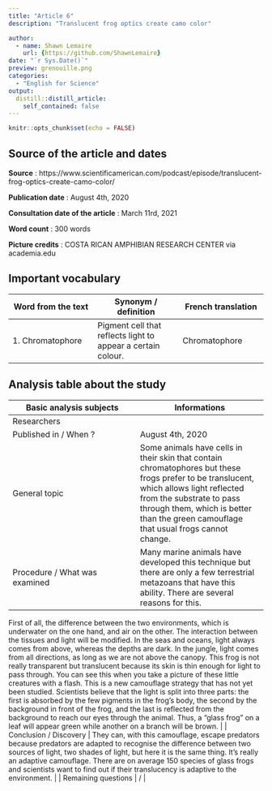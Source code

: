 ```yaml
---
title: "Article 6"
description: "Translucent frog optics create camo color"

author:
  - name: Shawn Lemaire
    url: {https://github.com/ShawnLemaire}
date: "`r Sys.Date()`"
preview: grenouille.png
categories:
  - "English for Science"
output:
  distill::distill_article:
    self_contained: false
---
```


```r
knitr::opts_chunk$set(echo = FALSE)
```

## Source of the article and dates 
**Source** : https://www.scientificamerican.com/podcast/episode/translucent-frog-optics-create-camo-color/

**Publication date** : August 4th, 2020

**Consultation date of the article** : March 11rd, 2021

**Word count** : 300 words 

**Picture credits** : COSTA RICAN AMPHIBIAN RESEARCH CENTER via academia.edu

## Important vocabulary

| Word from the text | Synonym / definition | French translation |
|-----|-----|-----|
| 1. Chromatophore | Pigment cell that reflects light to appear a certain colour. | Chromatophore |

## Analysis table about the study

| Basic analysis subjects | Informations |
|-----|-----|
| Researchers |  |
| Published in / When ? | August 4th, 2020 |
| General topic | Some animals have cells in their skin that contain chromatophores but these frogs prefer to be translucent, which allows light reflected from the substrate to pass through them, which is better than the green camouflage that usual frogs cannot change. |
| Procedure / What was examined | Many marine animals have developed this technique but there are only a few terrestrial metazoans that have this ability. There are several reasons for this.
First of all, the difference between the two environments, which is underwater on the one hand, and air on the other. The interaction between the tissues and light will be modified. 
In the seas and oceans, light always comes from above, whereas the depths are dark. In the jungle, light comes from all directions, as long as we are not above the canopy.
This frog is not really transparent but translucent because its skin is thin enough for light to pass through. You can see this when you take a picture of these little creatures with a flash. This is a new camouflage strategy that has not yet been studied. 
Scientists believe that the light is split into three parts: the first is absorbed by the few pigments in the frog's body, the second by the background in front of the frog, and the last is reflected from the background to reach our eyes through the animal. Thus, a "glass frog" on a leaf will appear green while another on a branch will be brown. |
| Conclusion / Discovery | They can, with this camouflage, escape predators because predators are adapted to recognise the difference between two sources of light, two shades of light, but here it is the same thing. It's really an adaptive camouflage.
There are on average 150 species of glass frogs and scientists want to find out if their translucency is adaptive to the environment. |
| Remaining questions | / |
